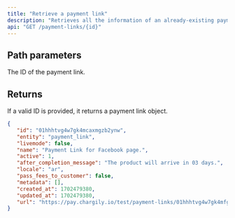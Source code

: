 ```yaml
---
title: "Retrieve a payment link"
description: "Retrieves all the information of an already-existing payment link by providing it's unique identifier (ID)."
api: "GET /payment-links/{id}"
---
```


## Path parameters

<ParamField path="id" type="string">
   The ID of the payment link.
</ParamField>

## Returns

If a valid ID is provided, it returns a payment link object.

<ResponseExample>

```json Response
{
   "id": "01hhhtvg4w7gk4mcaxmgzb2ynw",
   "entity": "payment_link",
   "livemode": false,
   "name": "Payment Link for Facebook page.",
   "active": 1,
   "after_completion_message": "The product will arrive in 03 days.",
   "locale": "ar",
   "pass_fees_to_customer": false,
   "metadata": [],
   "created_at": 1702479380,
   "updated_at": 1702479380,
   "url": "https://pay.chargily.io/test/payment-links/01hhhtvg4w7gk4mfg5fdgmgzb2ynw"
}
```

</ResponseExample>
